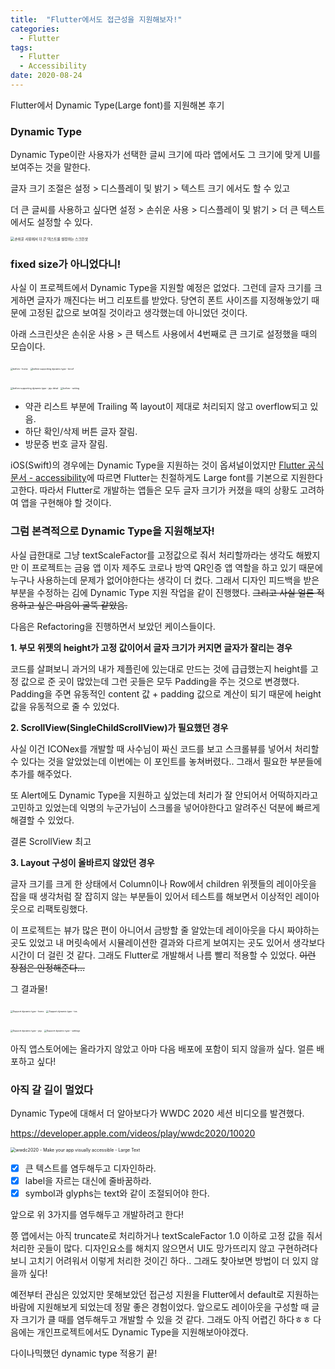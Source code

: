 ```yaml
---
title:  "Flutter에서도 접근성을 지원해보자!"
categories:
  - Flutter
tags:
  - Flutter
  - Accessibility
date: 2020-08-24
---
```

Flutter에서 Dynamic Type(Large font)를 지원해본 후기

### Dynamic Type

Dynamic Type이란 사용자가 선택한 글씨 크기에 따라 앱에서도 그 크기에 맞게 UI를 보여주는 것을 말한다.

글자 크기 조절은 설정 > 디스플레이 및 밝기 > 텍스트 크기 에서도 할 수 있고 

더 큰 글씨를 사용하고 싶다면 설정 > 손쉬운 사용 > 디스플레이 및 밝기 > 더 큰 텍스트 에서도 설정할 수 있다.

<img src="https://user-images.githubusercontent.com/29784606/90987396-c4b90800-e5c5-11ea-958e-4b22d1cd5141.PNG" alt="손쉬운 사용에서 더 큰 텍스트를 설정하는 스크린샷" style="zoom:40%;" />

### fixed size가 아니었다니!

사실 이 프로젝트에서 Dynamic Type을 지원할 예정은 없었다. 그런데 글자 크기를 크게하면 글자가 깨진다는 버그 리포트를 받았다. 당연히 폰트 사이즈를 지정해놓았기 때문에 고정된 값으로 보여질 것이라고 생각했는데 아니었던 것이다. 

아래 스크린샷은 손쉬운 사용 > 큰 텍스트 사용에서 4번째로 큰 크기로 설정했을 때의 모습이다.

<img src="https://user-images.githubusercontent.com/29784606/91066052-2b90fc80-e66c-11ea-8833-75355bbde41e.PNG" alt="before - home" style="zoom:25%;"/> <img src="https://user-images.githubusercontent.com/29784606/90982472-4303b300-e5a2-11ea-9cca-18c18ebcbe7a.PNG" alt="before supporting dynamic type - broof" style="zoom: 25%;" />

   <img src="https://user-images.githubusercontent.com/29784606/90981894-89571300-e59e-11ea-823f-f3807a74f974.PNG" alt="before supporting dynamic type - jeju detail" style="zoom:25%;" /> <img src="https://user-images.githubusercontent.com/29784606/91066233-714dc500-e66c-11ea-867f-dd3d8d050d6d.PNG" alt="before - setting" style="zoom:25%;" />


- 약관 리스트 부분에 Trailing 쪽 layout이 제대로 처리되지 않고 overflow되고 있음.
- 하단 확인/삭제 버튼 글자 잘림.
- 방문증 번호 글자 잘림.

iOS(Swift)의 경우에는 Dynamic Type을 지원하는 것이 옵셔널이었지만 [Flutter 공식문서 - accessibility](https://flutter.dev/docs/development/accessibility-and-localization/accessibility#large-fonts)에 따르면 Flutter는 친절하게도 Large font를 기본으로 지원한다고한다. 따라서 Flutter로 개발하는 앱들은 모두 글자 크기가 커졌을 때의 상황도 고려하여 앱을 구현해야 할 것이다.

### 그럼 본격적으로 Dynamic Type을 지원해보자!

사실 급한대로 그냥 textScaleFactor를 고정값으로 줘서 처리할까라는 생각도 해봤지만 이 프로젝트는 금융 앱 이자 제주도 코로나 방역 QR인증 앱 역할을 하고 있기 때문에 누구나 사용하는데 문제가 없어야한다는 생각이 더 컸다. 그래서 디자인 피드백을 받은 부분을 수정하는 김에 Dynamic Type 지원 작업을 같이 진행했다.  ~~그리고 사실 얼른 적용하고 싶은 마음이 굴뚝 같았음.~~ 

다음은 Refactoring을 진행하면서 보았던 케이스들이다.

  **1. 부모 위젯의 height가 고정 값이어서 글자 크기가 커지면 글자가 잘리는 경우**

코드를 살펴보니 과거의 내가 제플린에 있는대로 만드는 것에 급급했는지 height를 고정 값으로 준 곳이 많았는데 그런 곳들은 모두 Padding을 주는 것으로 변경했다. Padding을 주면 유동적인 content 값 + padding 값으로 계산이 되기 때문에 height 값을 유동적으로 줄 수 있었다.

  **2. ScrollView(SingleChildScrollView)가 필요했던 경우**

사실 이건 ICONex를 개발할 때 사수님이 짜신 코드를 보고 스크롤뷰를 넣어서 처리할 수 있다는 것을 알았었는데 이번에는 이 포인트를 놓쳐버렸다.. 그래서 필요한 부분들에 추가를 해주었다.

또 Alert에도 Dynamic Type을 지원하고 싶었는데 처리가 잘 안되어서 어떡하지라고 고민하고 있었는데 익명의 누군가님이 스크롤을 넣어야한다고 알려주신 덕분에 빠르게 해결할 수 있었다.

결론 ScrollView 최고

  **3. Layout 구성이 올바르지 않았던 경우** 

글자 크기를 크게 한 상태에서 Column이나 Row에서 children 위젯들의 레이아웃을 잡을 때 생각처럼 잘 잡히지 않는 부분들이 있어서 테스트를 해보면서 이상적인 레이아웃으로 리팩토링했다. 

이 프로젝트는 뷰가 많은 편이 아니어서 금방할 줄 알았는데 레이아웃을 다시 짜야하는 곳도 있었고 내 머릿속에서 시뮬레이션한 결과와 다르게 보여지는 곳도 있어서 생각보다 시간이 더 걸린 것 같다. 그래도 Flutter로 개발해서 나름 빨리 적용할 수 있었다. ~~이런 장점은 인정해준다...~~

그 결과물!

<img src="https://user-images.githubusercontent.com/29784606/91065433-69d9ec00-e66b-11ea-9b50-bbd18f3ae538.PNG" alt="Support dynamic type - home" style="zoom:25%;" /> <img src="https://user-images.githubusercontent.com/29784606/91065405-5fb7ed80-e66b-11ea-9908-cef2902c7dc7.PNG" alt="Support dynamic type - tos" style="zoom:25%;" />

<img src="https://user-images.githubusercontent.com/29784606/91065652-b9b8b300-e66b-11ea-8807-6dd60eab6a87.PNG" alt="Support dynamic type - jeju" style="zoom:25%;" /> <img src="https://user-images.githubusercontent.com/29784606/91065660-bae9e000-e66b-11ea-9ae8-208834f75542.PNG" alt="Support dynamic type - settings" style="zoom:25%;" />

아직 앱스토어에는 올라가지 않았고 아마 다음 배포에 포함이 되지 않을까 싶다. 얼른 배포하고 싶다!

### 아직 갈 길이 멀었다

Dynamic Type에 대해서 더 알아보다가 WWDC 2020 세션 비디오를 발견했다.

https://developer.apple.com/videos/play/wwdc2020/10020

<img src="https://user-images.githubusercontent.com/29784606/90982601-1b611a80-e5a3-11ea-9c71-300ef597e9e9.png" alt="wwdc2020 - Make your app visually accessible - Large Text" style="zoom:50%;" />



- [x] 큰 텍스트를 염두해두고 디자인하라.
- [x] label을 자르는 대신에 줄바꿈하라.
- [x] symbol과 glyphs는 text와 같이 조절되어야 한다.

앞으로 위 3가지를 염두해두고 개발하려고 한다!

쯩 앱에서는 아직 truncate로 처리하거나 textScaleFactor 1.0 이하로 고정 값을 줘서 처리한 곳들이 많다. 디자인요소를 해치지 않으면서 UI도 망가뜨리지 않고  구현하려다보니 고치기 어려워서 이렇게 처리한 것이긴 하다.. 그래도 찾아보면 방법이 더 있지 않을까 싶다!

예전부터 관심은 있었지만 못해보았던 접근성 지원을 Flutter에서 default로 지원하는 바람에 지원해보게 되었는데 정말 좋은 경험이었다. 앞으로도 레이아웃을 구성할 때 글자 크기가 클 때를 염두해두고 개발할 수 있을 것 같다. 그래도 아직 어렵긴 하다ㅎㅎ 다음에는 개인프로젝트에서도 Dynamic Type을 지원해보아야겠다.



다이나믹했던 dynamic type 적용기 끝!

